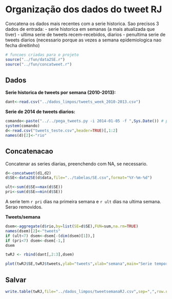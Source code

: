 Organização dos dados do tweet RJ
===================================
Concatena os dados mais recentes com a serie historica. Sao precisos 3 dados de entrada:
- serie historica em semanas (a mais atualizada que tiver)
- ultima serie de tweets recem-recebidos, diarios
- penultima serie de tweets diarios (necessario porque as vezes a semana epidemiologica nao fecha direitinho) 


```r
# funcoes criadas para o projeto
source("../fun/data2SE.r")
source("../fun/concatweet.r")
```


Dados 
-----

**Serie historica de tweets por semana (2010-2013):**
```r
dant<-read.csv("../dados_limpos/tweets_week_2010-2013.csv")
```

**Serie de 2014 de tweets diarios:**
```r
comando<-paste("../../pega_tweets.py -i 2014-01-05 -f ",Sys.Date()) # primeira SE de 2014 ate hoje
system(comando)
d<-read.csv("tweets_teste.csv",header=TRUE)[,1:2]
names(d)[2]<-"rio"
```

Concatenacao
------------

Concatenar as series diarias, preenchendo com NA, se necessario.
```r
d<-concatweet(d1,d2)
d$SE<-data2SE(d$data,file="../tabelas/SE.csv",format="%Y-%m-%d")   
```

```r
ult<-sum(d$SE==max(d$SE))
pri<-sum(d$SE==min(d$SE))
```

A serie tem `r pri` dias na primeira semana e `r ult` dias na ultima semana. Serao removidos.

**Tweets/semana**
```r
dsem<-aggregate(d$rio,by=list(SE=d$SE),FUN=sum,na.rm=TRUE)
names(dsem)[2]<-"tweets"
if (ult<7) dsem<-dsem[-(dim(dsem)[1]),]
if (pri<7) dsem<-dsem[-1,]
dsem
```

```r
twRJ <- rbind(dant[,2:3],dsem)
```

```r
plot(twRJ$SE,twRJ$tweets,ylab="tweets",xlab="semana",main="Serie temporal completa 2010-2014")
```

Salvar
------

```r
write.table(twRJ,file="../dados_limpos/tweetsemanaRJ.csv",sep=",",row.names=FALSE)
```

